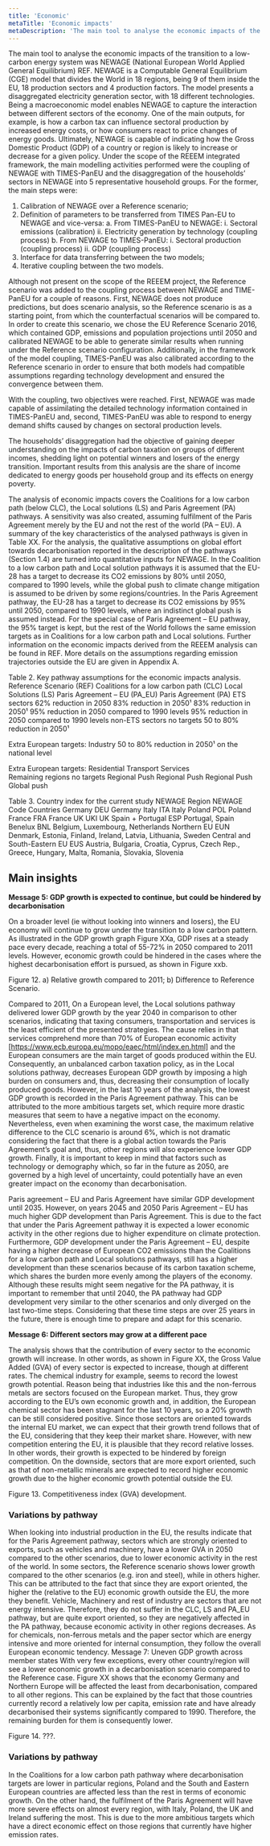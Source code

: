 ```yaml
---
title: 'Economic'
metaTitle: 'Economic impacts'
metaDescription: 'The main tool to analyse the economic impacts of the transition to a low-carbon energy system was NEWAGE (National European World Applied General Equilibrium)'
---
```



<RenderCharts config={[economy1]} />

The main tool to analyse the economic impacts of the transition to a low-carbon energy system was NEWAGE (National European World Applied General Equilibrium) REF. NEWAGE is a Computable General Equilibrium (CGE) model that divides the World in 18 regions, being 9 of them inside the EU, 18 production sectors and 4 production factors. The model presents a disaggregated electricity generation sector, with 18 different technologies.
Being a macroeconomic model enables NEWAGE to capture the interaction between different sectors of the economy. One of the main outputs, for example, is how a carbon tax can influence sectoral production by increased energy costs, or how consumers react to price changes of energy goods. Ultimately, NEWAGE is capable of indicating how the Gross Domestic Product (GDP) of a country or region is likely to increase or decrease for a given policy.
Under the scope of the REEEM integrated framework, the main modelling activities performed were the coupling of NEWAGE with TIMES-PanEU and the disaggregation of the households’ sectors in NEWAGE into 5 representative household groups. For the former, the main steps were:

1.	Calibration of NEWAGE over a Reference scenario;
2.	Definition of parameters to be transferred from TIMES Pan-EU to NEWAGE and vice-versa:
    a.	From TIMES-PanEU to NEWAGE:
        i.	Sectoral emissions (calibration)
        ii.	Electricity generation by technology (coupling process)
    b.	From NEWAGE to TIMES-PanEU:
        i.	Sectoral production (coupling process)
        ii.	GDP (coupling process)
3.	Interface for data transferring between the two models;
4.	Iterative coupling between the two models.

Although not present on the scope of the REEEM project, the Reference scenario was added to the coupling process between NEWAGE and TIME-PanEU for a couple of reasons. First, NEWAGE does not produce predictions, but does scenario analysis, so the Reference scenario is as a starting point, from which the counterfactual scenarios will be compared to. In order to create this scenario, we chose the EU Reference Scenario 2016, which contained GDP, emissions and population projections until 2050 and calibrated NEWAGE to be able to generate similar results when running under the Reference scenario configuration. Additionally, in the framework of the model coupling, TIMES-PanEU was also calibrated according to the Reference scenario in order to ensure that both models had compatible assumptions regarding technology development and ensured the convergence between them.

With the coupling, two objectives were reached. First, NEWAGE was made capable of assimilating the detailed technology information contained in TIMES-PanEU and, second, TIMES-PanEU was able to respond to energy demand shifts caused by changes on sectoral production levels.

The households’ disaggregation had the objective of gaining deeper understanding on the impacts of carbon taxation on groups of different incomes, shedding light on potential winners and losers of the energy transition. Important results from this analysis are the share of income dedicated to energy goods per household group and its effects on energy poverty.

The analysis of economic impacts covers the Coalitions for a low carbon path (below CLC), the Local solutions (LS) and Paris Agreement (PA) pathways.  A sensitivity was also created, assuming fulfilment of the Paris Agreement merely by the EU and not the rest of the world (PA – EU). A summary of the key characteristics of the analysed pathways is given in Table XX. For the analysis, the qualitative assumptions on global effort towards decarbonisation reported in the description of the pathways (Section 1.4) are turned into quantitative inputs for NEWAGE. In the Coalition to a low carbon path and Local solution pathways it is assumed that the EU-28 has a target to decrease its CO2 emissions by 80% until 2050, compared to 1990 levels, while the global push to climate change mitigation is assumed to be driven by some regions/countries. In the Paris Agreement pathway, the EU-28 has a target to decrease its CO2 emissions by 95% until 2050, compared to 1990 levels, where an indistinct global push is assumed instead. For the special case of Paris Agreement – EU pathway, the 95% target is kept, but the rest of the World follows the same emission targets as in Coalitions for a low carbon path and Local solutions. Further information on the economic impacts derived from the REEEM analysis can be found in REF. More details on the assumptions regarding emission trajectories outside the EU are given in Appendix A.

Table 2. Key pathway assumptions for the economic impacts analysis.
Reference Scenario (REF)	Coalitions for a  low carbon path (CLC)	Local Solutions (LS)	Paris Agreement – EU (PA_EU)	Paris Agreement (PA)
ETS sectors	62% reduction in 2050 	83% reduction in 2050¹	83% reduction in 2050¹	95% reduction in 2050 compared to 1990 levels	95% reduction in 2050 compared to 1990 levels
non-ETS sectors	no targets	50 to 80% reduction in 2050¹

Extra European targets:
Industry 50 to 80% reduction in 2050¹ on the national level

Extra European targets:
Residential
Transport
Services		
Remaining regions	no targets	 Regional Push	 Regional Push	 Regional Push	Global push

Table 3. Country index for the current study
NEWAGE Region	NEWAGE Code	Countries
Germany	DEU	Germany
Italy	ITA	Italy
Poland	POL	Poland
France	FRA	France
UK	UKI	UK
Spain + Portugal	ESP	Portugal, Spain
Benelux	BNL	Belgium, Luxembourg, Netherlands
Northern EU	EUN	Denmark, Estonia, Finland, Ireland, Latvia, Lithuania, Sweden
Central and South-Eastern EU	EUS	Austria, Bulgaria, Croatia, Cyprus, Czech Rep., Greece, Hungary, Malta, Romania, Slovakia, Slovenia

## Main insights

**Message 5: GDP growth is expected to continue, but could be hindered by decarbonisation**

On a broader level (ie without looking into winners and losers), the EU economy will continue to grow under the transition to a low carbon pattern. As illustrated in the GDP growth graph Figure XXa, GDP rises at a steady pace every decade, reaching a total of 55-72% in 2050 compared to 2011 levels. However, economic growth could be hindered in the cases where the highest decarbonisation effort is pursued, as shown in Figure xxb.

<RenderCharts config={economy1} />

Figure 12. a) Relative growth compared to 2011; b) Difference to Reference Scenario.

Compared to 2011, On a European level, the Local solutions pathway delivered lower GDP growth by the year 2040 in comparison to other scenarios, indicating that taxing consumers, transportation and services is the least efficient of the presented strategies. The cause relies in that services comprehend more than 70% of European economic activity [https://www.ecb.europa.eu/mopo/eaec/html/index.en.html] and the European consumers are the main target of goods produced within the EU. Consequently, an unbalanced carbon taxation policy, as in the Local solutions pathway, decreases European GDP growth by imposing a high burden on consumers and, thus, decreasing their consumption of locally produced goods. However, in the last 10 years of the analysis, the lowest GDP growth is recorded in the Paris Agreement pathway. This can be attributed to the more ambitious targets set, which require more drastic measures that seem to have a negative impact on the economy. Nevertheless, even when examining the worst case, the maximum relative difference to the CLC scenario is around 6%, which is not dramatic considering the fact that there is a global action towards the Paris Agreement’s goal and, thus, other regions will also experience lower GDP growth. Finally, it is important to keep in mind that factors such as technology or demography which, so far in the future as 2050, are governed by a high level of uncertainty, could potentially have an even greater impact on the economy than decarbonisation.

Paris agreement – EU and Paris Agreement have similar GDP development until 2035. However, on years 2045 and 2050 Paris Agreement – EU has much higher GDP development than Paris Agreement. This is due to the fact that under the Paris Agreement pathway it is expected a lower economic activity in the other regions due to higher expenditure on climate protection. Furthermore, GDP development under the Paris Agreement – EU, despite having a higher decrease of European CO2 emissions than the Coalitions for a low carbon path and Local solutions pathways, still has a higher development than these scenarios because of its carbon taxation scheme, which shares the burden more evenly among the players of the economy.  Although these results might seem negative for the PA pathway, it is important to remember that until 2040, the PA pathway had GDP development very similar to the other scenarios and only diverged on the last two-time steps. Considering that these time steps are over 25 years in the future, there is enough time to prepare and adapt for this scenario.

**Message 6: Different sectors may grow at a different pace**

The analysis shows that the contribution of every sector to the economic growth will increase. In other words, as shown in Figure XX, the Gross Value Added (GVA) of every sector is expected to increase, though at different rates. The chemical industry for example, seems to record the lowest growth potential. Reason being that industries like this and the non-ferrous metals are sectors focused on the European market. Thus, they grow according to the EU’s own economic growth and, in addition, the European chemical sector has been stagnant for the last 10 years, so a 20% growth can be still considered positive. Since those sectors are oriented towards the internal EU market, we can expect that their growth trend follows that of the EU, considering that they keep their market share. However, with new competition entering the EU, it is plausible that they record relative losses.  In other words, their growth is expected to be hindered by foreign competition. On the downside, sectors that are more export oriented, such as that of non-metallic minerals are expected to record higher economic growth due to the higher economic growth potential outside the EU.
 
Figure 13. Competitiveness index (GVA) development.

### Variations by pathway

When looking into industrial production in the EU, the results indicate that for the Paris Agreement pathway, sectors which are strongly oriented to exports, such as vehicles and machinery, have a lower GVA in 2050 compared to the other scenarios, due to lower economic activity in the rest of the world. 
In some sectors, the Reference scenario shows lower growth compared to the other scenarios (e.g. iron and steel), while in others higher. This can be attributed to the fact that since they are export oriented, the higher the (relative to the EU) economic growth outside the EU, the more they benefit. 
Vehicle, Machinery and rest of industry are sectors that are not energy intensive. Therefore, they do not suffer in the CLC, LS and PA_EU pathway, but are quite export oriented, so they are negatively affected in the PA pathway, because economic activity in other regions decreases. As for chemicals, non-ferrous metals and the paper sector which are energy intensive and more oriented for internal consumption, they follow the overall European economic tendency.
Message 7: Uneven GDP growth across member states
With very few exceptions, every other country/region will see a lower economic growth in a decarbonisation scenario compared to the Reference case. Figure XX shows that the economy Germany and Northern Europe will be affected the least from decarbonisation, compared to all other regions. This can be explained by the fact that those countries currently record a relatively low per capita, emission rate and have already decarbonised their systems significantly compared to 1990.  Therefore, the remaining burden for them is consequently lower.
 
Figure 14. ???.

### Variations by pathway

In the Coalitions for a low carbon path pathway where decarbonisation targets are lower in particular regions, Poland and the South and Eastern European countries are affected less than the rest in terms of economic growth. On the other hand, the fulfilment of the Paris Agreement will have more severe effects on almost every region, with Italy, Poland, the UK and Ireland suffering the most. This is due to the more ambitious targets which have a direct economic effect on those regions that currently have higher emission rates.

